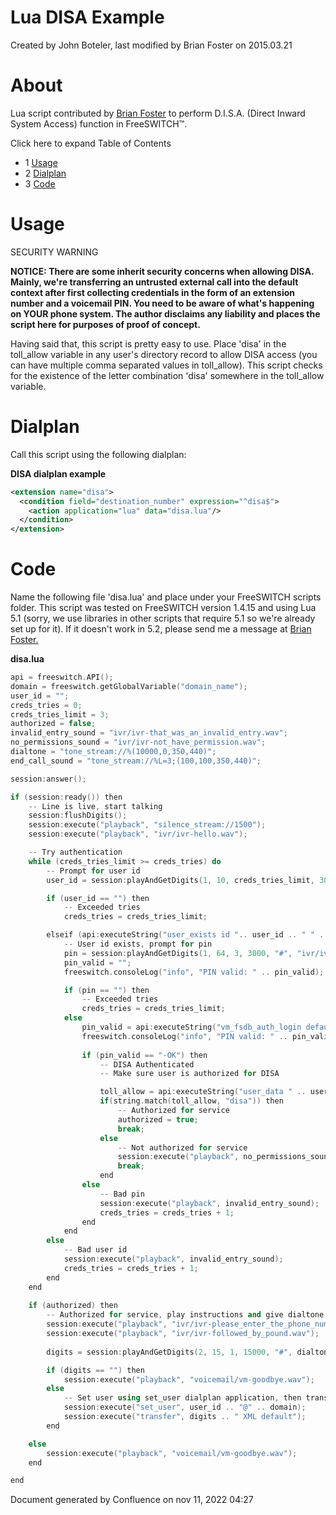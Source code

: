 
# Lua DISA Example 

 Created by  John Boteler, last modified by  Brian Foster on 2015.03.21

# About

Lua script contributed by [Brian Foster](https://freeswitch.org/confluence/display/~bdfoster) to perform D.I.S.A. (Direct Inward System Access) function in FreeSWITCH™.

Click here to expand Table of Contents

* 1 [Usage](#usage)
* 2 [Dialplan](#dialplan)
* 3 [Code](#code)

# Usage

SECURITY WARNING

**NOTICE: There are some inherit security concerns when allowing DISA. Mainly, we're transferring an untrusted external call into the default context after first collecting credentials in the form of an extension number and a voicemail PIN. You need to be aware of what's happening on YOUR phone system. The author disclaims any liability and places the script here for purposes of proof of concept.**

Having said that, this script is pretty easy to use. Place 'disa' in the toll\_allow variable in any user's directory record to allow DISA access (you can have multiple comma separated values in toll\_allow). This script checks for the existence of the letter combination 'disa' somewhere in the toll\_allow variable.

# Dialplan

Call this script using the following dialplan:

**DISA dialplan example**

```xml
<extension name="disa">
  <condition field="destination_number" expression="^disa$">
    <action application="lua" data="disa.lua"/>
  </condition>
</extension>
```

# Code

Name the following file 'disa.lua' and place under your FreeSWITCH scripts folder. This script was tested on FreeSWITCH version 1.4.15 and using Lua 5.1 (sorry, we use libraries in other scripts that require 5.1 so we're already set up for it). If it doesn't work in 5.2, please send me a message at [Brian Foster.](https://freeswitch.org/confluence/display/~bdfoster)

**disa.lua**

```cpp
api = freeswitch.API();
domain = freeswitch.getGlobalVariable("domain_name"); 
user_id = "";
creds_tries = 0;
creds_tries_limit = 3;
authorized = false;
invalid_entry_sound = "ivr/ivr-that_was_an_invalid_entry.wav";
no_permissions_sound = "ivr/ivr-not_have_permission.wav";
dialtone = "tone_stream://%(10000,0,350,440)";
end_call_sound = "tone_stream://%L=3;(100,100,350,440)";

session:answer();

if (session:ready()) then
    -- Line is live, start talking
    session:flushDigits();
    session:execute("playback", "silence_stream://1500");
    session:execute("playback", "ivr/ivr-hello.wav");

    -- Try authentication
    while (creds_tries_limit >= creds_tries) do
        -- Prompt for user id
        user_id = session:playAndGetDigits(1, 10, creds_tries_limit, 3000, "#", "ivr/ivr-please_enter_extension_followed_by_pound.wav", invalid_entry_sound, "\\d+", "", 3000);

        if (user_id == "") then
            -- Exceeded tries
            creds_tries = creds_tries_limit;

        elseif (api:executeString("user_exists id ".. user_id .. " " .. domain)) then
            -- User id exists, prompt for pin
            pin = session:playAndGetDigits(1, 64, 3, 3000, "#", "ivr/ivr-please_enter_pin_followed_by_pound.wav", invalid_entry_sound, "\\d+", "", 3000);
            pin_valid = "";
            freeswitch.consoleLog("info", "PIN valid: " .. pin_valid);

            if (pin == "") then
                -- Exceeded tries
                creds_tries = creds_tries_limit;
            else
                pin_valid = api:executeString("vm_fsdb_auth_login default " .. domain .. " " .. user_id .. " " .. pin);
                freeswitch.consoleLog("info", "PIN valid: " .. pin_valid);
            
                if (pin_valid == "-OK") then
                    -- DISA Authenticated
                    -- Make sure user is authorized for DISA

                    toll_allow = api:executeString("user_data " .. user_id .. "@" .. domain .. " var toll_allow");
                    if(string.match(toll_allow, "disa")) then
                        -- Authorized for service
                        authorized = true;
                        break;
                    else
                        -- Not authorized for service
                        session:execute("playback", no_permissions_sound);
                        break;
                    end
                else
                    -- Bad pin
                    session:execute("playback", invalid_entry_sound);
                    creds_tries = creds_tries + 1;
                end
            end
        else
            -- Bad user id
            session:execute("playback", invalid_entry_sound);
			creds_tries = creds_tries + 1;
		end
    end
    
    if (authorized) then
        -- Authorized for service, play instructions and give dialtone
        session:execute("playback", "ivr/ivr-please_enter_the_phone_number.wav");
        session:execute("playback", "ivr/ivr-followed_by_pound.wav");
        
        digits = session:playAndGetDigits(2, 15, 1, 15000, "#", dialtone, invalid_entry_sound, "\\d+", "", "3000");

        if (digits == "") then
            session:execute("playback", "voicemail/vm-goodbye.wav");
        else
			-- Set user using set_user dialplan application, then transfer the call
			session:execute("set_user", user_id .. "@" .. domain);
			session:execute("transfer", digits .. " XML default");
        end

    else
        session:execute("playback", "voicemail/vm-goodbye.wav");
    end

end
```

Document generated by Confluence on nov 11, 2022 04:27
